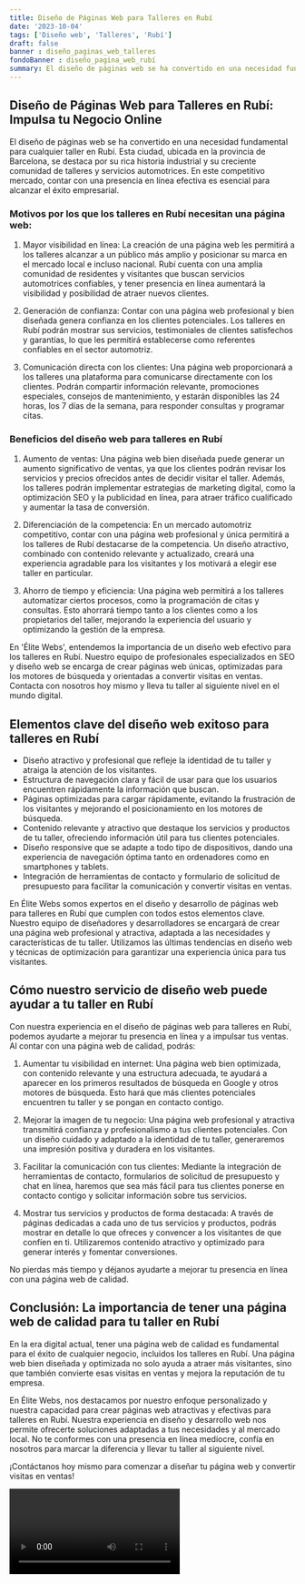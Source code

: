 ```yaml
---
title: Diseño de Páginas Web para Talleres en Rubí
date: '2023-10-04'
tags: ['Diseño web', 'Talleres', 'Rubí']
draft: false
banner : diseño_paginas_web_talleres
fondoBanner : diseño_pagina_web_rubí
summary: El diseño de páginas web se ha convertido en una necesidad fundamental para cualquier taller en Rubí. Esta ciudad, ubicada en la provincia de Barcelona, se destaca por su rica historia industrial y su creciente comunidad de talleres y servicios automotrices. En este competitivo mercado, contar con una presencia en línea efectiva es esencial para alcanzar el éxito empresarial.
---
```


## Diseño de Páginas Web para Talleres en Rubí: Impulsa tu Negocio Online

El diseño de páginas web se ha convertido en una necesidad fundamental para cualquier taller en Rubí. Esta ciudad, ubicada en la provincia de Barcelona, se destaca por su rica historia industrial y su creciente comunidad de talleres y servicios automotrices. En este competitivo mercado, contar con una presencia en línea efectiva es esencial para alcanzar el éxito empresarial.

### Motivos por los que los talleres en Rubí necesitan una página web:

1. Mayor visibilidad en línea: La creación de una página web les permitirá a los talleres alcanzar a un público más amplio y posicionar su marca en el mercado local e incluso nacional. Rubí cuenta con una amplia comunidad de residentes y visitantes que buscan servicios automotrices confiables, y tener presencia en línea aumentará la visibilidad y posibilidad de atraer nuevos clientes.

2. Generación de confianza: Contar con una página web profesional y bien diseñada genera confianza en los clientes potenciales. Los talleres en Rubí podrán mostrar sus servicios, testimoniales de clientes satisfechos y garantías, lo que les permitirá establecerse como referentes confiables en el sector automotriz.

3. Comunicación directa con los clientes: Una página web proporcionará a los talleres una plataforma para comunicarse directamente con los clientes. Podrán compartir información relevante, promociones especiales, consejos de mantenimiento, y estarán disponibles las 24 horas, los 7 días de la semana, para responder consultas y programar citas.

### Beneficios del diseño web para talleres en Rubí

1. Aumento de ventas: Una página web bien diseñada puede generar un aumento significativo de ventas, ya que los clientes podrán revisar los servicios y precios ofrecidos antes de decidir visitar el taller. Además, los talleres podrán implementar estrategias de marketing digital, como la optimización SEO y la publicidad en línea, para atraer tráfico cualificado y aumentar la tasa de conversión.

2. Diferenciación de la competencia: En un mercado automotriz competitivo, contar con una página web profesional y única permitirá a los talleres de Rubí destacarse de la competencia. Un diseño atractivo, combinado con contenido relevante y actualizado, creará una experiencia agradable para los visitantes y los motivará a elegir ese taller en particular.

3. Ahorro de tiempo y eficiencia: Una página web permitirá a los talleres automatizar ciertos procesos, como la programación de citas y consultas. Esto ahorrará tiempo tanto a los clientes como a los propietarios del taller, mejorando la experiencia del usuario y optimizando la gestión de la empresa.

En 'Élite Webs', entendemos la importancia de un diseño web efectivo para los talleres en Rubí. Nuestro equipo de profesionales especializados en SEO y diseño web se encarga de crear páginas web únicas, optimizadas para los motores de búsqueda y orientadas a convertir visitas en ventas. Contacta con nosotros hoy mismo y lleva tu taller al siguiente nivel en el mundo digital.

<GifSeo />

<Cta />

## Elementos clave del diseño web exitoso para talleres en Rubí

- Diseño atractivo y profesional que refleje la identidad de tu taller y atraiga la atención de los visitantes.
- Estructura de navegación clara y fácil de usar para que los usuarios encuentren rápidamente la información que buscan.
- Páginas optimizadas para cargar rápidamente, evitando la frustración de los visitantes y mejorando el posicionamiento en los motores de búsqueda.
- Contenido relevante y atractivo que destaque los servicios y productos de tu taller, ofreciendo información útil para tus clientes potenciales.
- Diseño responsive que se adapte a todo tipo de dispositivos, dando una experiencia de navegación óptima tanto en ordenadores como en smartphones y tablets.
- Integración de herramientas de contacto y formulario de solicitud de presupuesto para facilitar la comunicación y convertir visitas en ventas.

En Élite Webs somos expertos en el diseño y desarrollo de páginas web para talleres en Rubí que cumplen con todos estos elementos clave. Nuestro equipo de diseñadores y desarrolladores se encargará de crear una página web profesional y atractiva, adaptada a las necesidades y características de tu taller. Utilizamos las últimas tendencias en diseño web y técnicas de optimización para garantizar una experiencia única para tus visitantes.

## Cómo nuestro servicio de diseño web puede ayudar a tu taller en Rubí

Con nuestra experiencia en el diseño de páginas web para talleres en Rubí, podemos ayudarte a mejorar tu presencia en línea y a impulsar tus ventas. Al contar con una página web de calidad, podrás:

1. Aumentar tu visibilidad en internet: Una página web bien optimizada, con contenido relevante y una estructura adecuada, te ayudará a aparecer en los primeros resultados de búsqueda en Google y otros motores de búsqueda. Esto hará que más clientes potenciales encuentren tu taller y se pongan en contacto contigo.

2. Mejorar la imagen de tu negocio: Una página web profesional y atractiva transmitirá confianza y profesionalismo a tus clientes potenciales. Con un diseño cuidado y adaptado a la identidad de tu taller, generaremos una impresión positiva y duradera en los visitantes.

3. Facilitar la comunicación con tus clientes: Mediante la integración de herramientas de contacto, formularios de solicitud de presupuesto y chat en línea, haremos que sea más fácil para tus clientes ponerse en contacto contigo y solicitar información sobre tus servicios.

4. Mostrar tus servicios y productos de forma destacada: A través de páginas dedicadas a cada uno de tus servicios y productos, podrás mostrar en detalle lo que ofreces y convencer a los visitantes de que confíen en ti. Utilizaremos contenido atractivo y optimizado para generar interés y fomentar conversiones.

No pierdas más tiempo y déjanos ayudarte a mejorar tu presencia en línea con una página web de calidad.

## Conclusión: La importancia de tener una página web de calidad para tu taller en Rubí

En la era digital actual, tener una página web de calidad es fundamental para el éxito de cualquier negocio, incluidos los talleres en Rubí. Una página web bien diseñada y optimizada no solo ayuda a atraer más visitantes, sino que también convierte esas visitas en ventas y mejora la reputación de tu empresa.

En Élite Webs, nos destacamos por nuestro enfoque personalizado y nuestra capacidad para crear páginas web atractivas y efectivas para talleres en Rubí. Nuestra experiencia en diseño y desarrollo web nos permite ofrecerte soluciones adaptadas a tus necesidades y al mercado local. No te conformes con una presencia en línea mediocre, confía en nosotros para marcar la diferencia y llevar tu taller al siguiente nivel.

¡Contáctanos hoy mismo para comenzar a diseñar tu página web y convertir visitas en ventas!

<Video />

<CtaBot job='Talleres' city='Rubí'/>

<Gmaps query='Rubí+españa+maps' />
